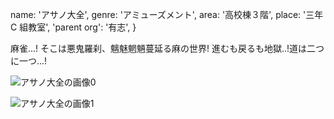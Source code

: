   name: 'アサノ大全',
  genre: 'アミューズメント',
  area: '高校棟３階',
  place: '三年 C 組教室',
  'parent org': '有志',
}

麻雀...!
そこは悪鬼羅刹、魑魅魍魎蔓延る麻の世界!
進むも戻るも地獄..!道は二つに一つ...!

![アサノ大全の画像0](/data/orgs/アサノ大全/img0.png)

![アサノ大全の画像1](/data/orgs/アサノ大全/img1.png)
